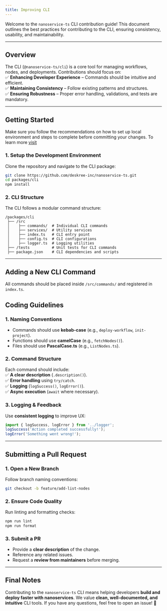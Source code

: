 ```yaml
---
title: Improving CLI
---
```


Welcome to the `nanoservice-ts` CLI contribution guide! This document outlines the best practices for contributing to the CLI, ensuring consistency, usability, and maintainability.

---

## **Overview**  
The CLI (`@nanoservice-ts/cli`) is a core tool for managing workflows, nodes, and deployments. Contributions should focus on:  
✅ **Enhancing Developer Experience** – Commands should be intuitive and efficient.  
✅ **Maintaining Consistency** – Follow existing patterns and structures.  
✅ **Ensuring Robustness** – Proper error handling, validations, and tests are mandatory.  

---

## **Getting Started**  
<Tip> Make sure you follow the recommendations on how to set up local environment and steps to complete before committing your changes. To learn more [visit](/docs/c/overview/how-to-contribute)</Tip>
### **1. Setup the Development Environment**  
Clone the repository and navigate to the CLI package:  
```bash
git clone https://github.com/deskree-inc/nanoservice-ts.git
cd packages/cli
npm install
```

### **2. CLI Structure**  
The CLI follows a modular command structure:  
```
/packages/cli
 ├── /src
 │    ├── commands/  # Individual CLI commands
 │    ├── services/  # Utility services
 │    ├── index.ts   # CLI entry point
 │    ├── config.ts  # CLI configurations
 │    ├── logger.ts  # Logging utilities
 ├── /tests          # Unit tests for CLI commands
 ├── package.json    # CLI dependencies and scripts
```

---

## **Adding a New CLI Command**  
All commands should be placed inside `/src/commands/` and registered in `index.ts`.  

## **Coding Guidelines**  
### **1. Naming Conventions**  
- Commands should use **kebab-case** (e.g., `deploy-workflow`, `init-project`).
- Functions should use **camelCase** (e.g., `fetchNodes()`).
- Files should use **PascalCase.ts** (e.g., `ListNodes.ts`).

### **2. Command Structure**  
Each command should include:  
✅ **A clear description** (`.description()`).  
✅ **Error handling** using `try/catch`.  
✅ **Logging** (`logSuccess()`, `logError()`).  
✅ **Async execution** (`await` where necessary).  

### **3. Logging & Feedback**  
Use **consistent logging** to improve UX:  
```typescript
import { logSuccess, logError } from '../logger';
logSuccess('Action completed successfully!');
logError('Something went wrong!');
```

---

## **Submitting a Pull Request**  
### **1. Open a New Branch**  
Follow branch naming conventions:  
```bash
git checkout -b feature/add-list-nodes
```

### **2. Ensure Code Quality**  
Run linting and formatting checks:  
```bash
npm run lint
npm run format
```

### **3. Submit a PR**  
- Provide a **clear description** of the change.  
- Reference any related issues.  
- Request a **review from maintainers** before merging.  

---

## **Final Notes**  
Contributing to the `nanoservice-ts` CLI means helping developers **build and deploy faster with nanoservices**. We value **clean, well-documented, and intuitive** CLI tools. If you have any questions, feel free to open an issue! 🚀  
```